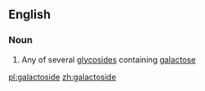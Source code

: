 ==English==

===Noun===
{{wikipedia}}
{{en-noun}}

# {{context|biochemistry|lang=en}} Any of several [[glycoside]]s containing [[galactose]]

[[pl:galactoside]]
[[zh:galactoside]]